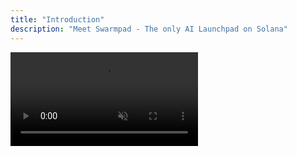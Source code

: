 ```yaml
---
title: "Introduction"
description: "Meet Swarmpad - The only AI Launchpad on Solana"
---
```


<div style={{
  position: 'relative',
  minHeight: '100vh',
  overflow: 'hidden'
}}>
  <video
    autoPlay
    loop
    muted
    playsInline
    style={{
      position: 'fixed',
      top: '50%',
      left: '50%',
      minWidth: '100%',
      minHeight: '100%',
      width: 'auto',
      height: 'auto',
      transform: 'translate(-50%, -50%)',
      objectFit: 'cover',
      zIndex: -1
    }}
    src="/videos/swpvideo.mp4"
  />
  <div style={{
    position: 'relative',
    zIndex: 1,
    minHeight: '100vh',
    display: 'flex',
    alignItems: 'center',
    justifyContent: 'center',
    padding: '4rem 2rem'
  }}>
    <div style={{
      maxWidth: '1200px',
      width: '100%',
      textAlign: 'center'
    }}>
      <h1 style={{
        fontSize: '4rem',
        fontWeight: '700',
        color: 'white',
        marginBottom: '1.5rem',
        letterSpacing: '-0.02em'
      }}>
        Meet Swarmpad
      </h1>
      <p style={{
        fontSize: '1.5rem',
        color: 'rgba(255, 255, 255, 0.8)',
        marginBottom: '5rem',
        fontWeight: '400'
      }}>
        The only AI Launchpad on Solana
      </p>

      <div style={{
        display: 'grid',
        gridTemplateColumns: 'repeat(2, 1fr)',
        gap: '1.5rem',
        maxWidth: '900px',
        margin: '0 auto'
      }}>
        <Card
          title="What is this platform?"
          icon="book-open"
          href="/quickstart"
          style={{
            backgroundColor: 'rgba(255, 255, 255, 0.05)',
            border: '1px solid rgba(255, 255, 255, 0.1)',
            borderRadius: '16px',
            padding: '2.5rem',
            textAlign: 'left',
            transition: 'all 0.3s ease',
            cursor: 'pointer',
            ':hover': {
              backgroundColor: 'rgba(255, 255, 255, 0.08)',
              borderColor: 'rgba(255, 255, 255, 0.2)',
              transform: 'translateY(-2px)'
            }
          }}
        >
          <div style={{ color: 'rgba(255, 255, 255, 0.7)', fontSize: '1rem', marginTop: '0.5rem' }}>
            Discover what makes this documentation platform unique and powerful.
          </div>
        </Card>

        <Card
          title="What is MDX?"
          icon="code"
          href="/essentials/markdown"
          style={{
            backgroundColor: 'rgba(255, 255, 255, 0.05)',
            border: '1px solid rgba(255, 255, 255, 0.1)',
            borderRadius: '16px',
            padding: '2.5rem',
            textAlign: 'left',
            transition: 'all 0.3s ease',
            cursor: 'pointer',
            ':hover': {
              backgroundColor: 'rgba(255, 255, 255, 0.08)',
              borderColor: 'rgba(255, 255, 255, 0.2)',
              transform: 'translateY(-2px)'
            }
          }}
        >
          <div style={{ color: 'rgba(255, 255, 255, 0.7)', fontSize: '1rem', marginTop: '0.5rem' }}>
            Understanding the powerful MDX format for documentation.
          </div>
        </Card>

        <Card
          title="Quickstart"
          icon="rocket"
          href="/quickstart"
          style={{
            backgroundColor: 'rgba(255, 255, 255, 0.05)',
            border: '1px solid rgba(255, 255, 255, 0.1)',
            borderRadius: '16px',
            padding: '2.5rem',
            textAlign: 'left',
            transition: 'all 0.3s ease',
            cursor: 'pointer',
            ':hover': {
              backgroundColor: 'rgba(255, 255, 255, 0.08)',
              borderColor: 'rgba(255, 255, 255, 0.2)',
              transform: 'translateY(-2px)'
            }
          }}
        >
          <div style={{ color: 'rgba(255, 255, 255, 0.7)', fontSize: '1rem', marginTop: '0.5rem' }}>
            Begin building your documentation in minutes.
          </div>
        </Card>

        <Card
          title="Developers"
          icon="terminal"
          href="/api-reference/introduction"
          style={{
            backgroundColor: 'rgba(255, 255, 255, 0.05)',
            border: '1px solid rgba(255, 255, 255, 0.1)',
            borderRadius: '16px',
            padding: '2.5rem',
            textAlign: 'left',
            transition: 'all 0.3s ease',
            cursor: 'pointer',
            ':hover': {
              backgroundColor: 'rgba(255, 255, 255, 0.08)',
              borderColor: 'rgba(255, 255, 255, 0.2)',
              transform: 'translateY(-2px)'
            }
          }}
        >
          <div style={{ color: 'rgba(255, 255, 255, 0.7)', fontSize: '1rem', marginTop: '0.5rem' }}>
            Home to all developers building with our platform.
          </div>
        </Card>
      </div>
    </div>
  </div>
</div>